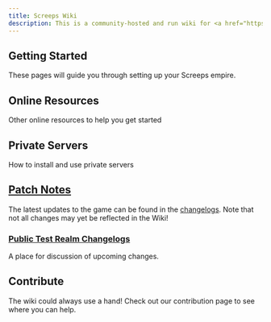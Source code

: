 ```yaml
---
title: Screeps Wiki
description: This is a community-hosted and run wiki for <a href="https://screeps.com/" target="_blank" rel="noopener noreferrer">Screeps</a>, the world's first MMO strategy sandbox game for programmers.
---
```


## Getting Started

These pages will guide you through setting up your Screeps empire.

## Online Resources

Other online resources to help you get started

## Private Servers

How to install and use private servers

## [Patch Notes](https://support.screeps.com/hc/en-us/sections/201094082-Changelogs)

The latest updates to the game can be found in the [changelogs](https://support.screeps.com/hc/en-us/sections/201094082-Changelogs). Note that not all changes may yet be reflected in the Wiki!

### [Public Test Realm Changelogs](https://support.screeps.com/hc/en-us/community/topics/200416541-Public-Test-Realm)

A place for discussion of upcoming changes.

## Contribute

The wiki could always use a hand! Check out our contribution page to see where you can help.
